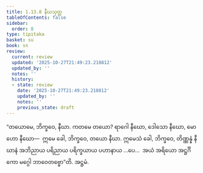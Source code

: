 ```yaml
---
title: 1.13.8 နီဃသုတ္တ
tableOfContents: false
sidebar:
  order: 8
type: tipitaka
basket: su
book: sn
review:
  current: review
  updated: '2025-10-27T21:49:23.218812'
  updated_by: ''
  notes: ''
  history:
  - state: review
    date: '2025-10-27T21:49:23.218812'
    updated_by: ''
    notes: ''
    previous_state: draft
---
```



<ReviewStatus review={frontmatter.review} showDetails={true} />

<HypothesisAnnotation frontmatter={frontmatter} />

<DynamicBreadcrumb />

<Division number="168" book="sn" e="ch" v="18" p="304">

<Paragraph number="324" book="sn">
“တယောမေ, ဘိက္ခဝေ, နီဃာ. ကတမေ တယော? ရာဂေါ နီဃော, ဒေါသော နီဃော, မောဟော နီဃော—  ဣမေ ခေါ, ဘိက္ခဝေ, တယော နီဃာ. ဣမေသံ ခေါ, ဘိက္ခဝေ, တိဏ္ဏန္နံ နီဃာနံ အဘိညာယ ပရိညာယ ပရိက္ခယာယ ပဟာနာယ …ပေ…  အယံ အရိယော အဋ္ဌင်္ဂိကော မဂ္ဂေါ ဘာဝေတဗ္ဗော”တိ.

</Paragraph>
</Division>

<Paragraph number="325" type="center" book="sn">
အဋ္ဌမံ.
</Paragraph>